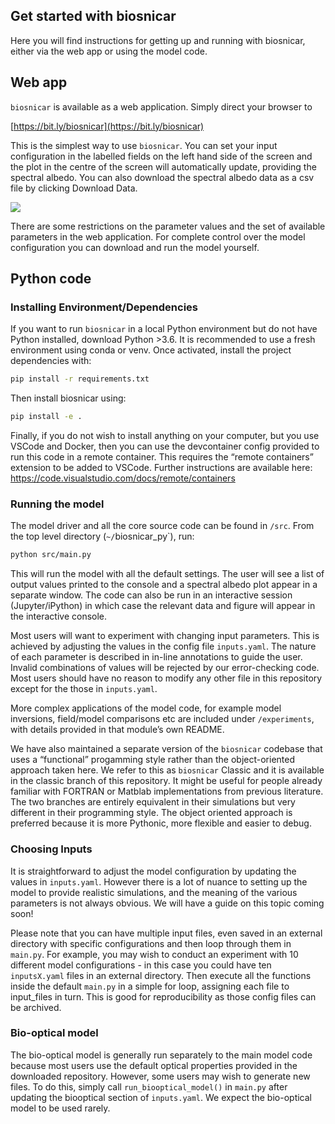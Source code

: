 ## Get started with biosnicar

Here you will find instructions for getting up and running with biosnicar, either via the web app or using the model code.

## Web app

`biosnicar` is available as a web application. Simply direct your browser to

[https://bit.ly/biosnicar](https://bit.ly/biosnicar)

This is the simplest way to use `biosnicar`. You can set your input configuration in the labelled fields on the left hand side of the screen and the plot in the centre of the screen will automatically update, providing the spectral albedo. You can also download the spectral albedo data as a csv file by clicking Download Data.

![](/../assets/app.png)

There are some restrictions on the parameter values and the set of available parameters in the web application. For complete control over the model configuration you can download and run the model yourself.


## Python code

### Installing Environment/Dependencies

If you want to run `biosnicar` in a local Python environment but do not have Python installed, download Python >3.6. 
It is recommended to use a fresh environment using conda or venv. Once activated, install the project dependencies with:

```sh
pip install -r requirements.txt
```

Then install biosnicar using:

```sh
pip install -e .
```

Finally, if you do not wish to install anything on your computer, but you use VSCode and Docker, then you can use the devcontainer config provided to run this code in a remote container. This requires the “remote containers” extension to be added to VSCode. Further instructions are available here: https://code.visualstudio.com/docs/remote/containers

### Running the model

The model driver and all the core source code can be found in `/src`. From the top level directory (`~/`biosnicar_py`), run:

```sh
python src/main.py
```

This will run the model with all the default settings. 
The user will see a list of output values printed to the console and a spectral albedo plot appear in a separate window. 
The code can also be run in an interactive session (Jupyter/iPython) in which case the relevant data and figure will appear in the interactive console.

Most users will want to experiment with changing input parameters. 
This is achieved by adjusting the values in the config file `inputs.yaml`. 
The nature of each parameter is described in in-line annotations to guide the user. 
Invalid combinations of values will be rejected by our error-checking code. 
Most users should have no reason to modify any other file in this repository except for the those in `inputs.yaml`.

More complex applications of the model code, for example model inversions, field/model comparisons etc are included under `/experiments`, with details provided in that module’s own README.

We have also maintained a separate version of the `biosnicar` codebase that uses a “functional” progamming style rather than the object-oriented approach taken here. 
We refer to this as `biosnicar` Classic and it is available in the classic branch of this repository. It might be useful for people already familiar with FORTRAN or Matblab implementations from previous literature. 
The two branches are entirely equivalent in their simulations but very different in their programming style. 
The object oriented approach is preferred because it is more Pythonic, more flexible and easier to debug.

### Choosing Inputs

It is straightforward to adjust the model configuration by updating the values in `inputs.yaml`. However there is a lot of nuance to setting up the model to provide realistic simulations, and the meaning of the various parameters is not always obvious. 
We will have a guide on this topic coming soon!

Please note that you can have multiple input files, even saved in an external directory with specific configurations and then loop through them in `main.py`. 
For example, you may wish to conduct an experiment with 10 different model configurations - in this case you could have ten `inputsX.yaml` files in an external directory. 
Then execute all the functions inside the default `main.py` in a simple for loop, assigning each file to input_files in turn. 
This is good for reproducibility as those config files can be archived.

### Bio-optical model

The bio-optical model is generally run separately to the main model code because most users use the default optical properties provided in the downloaded repository. 
However, some users may wish to generate new files. To do this, simply call `run_biooptical_model()` in `main.py` after updating the biooptical section of `inputs.yaml`. 
We expect the bio-optical model to be used rarely. 